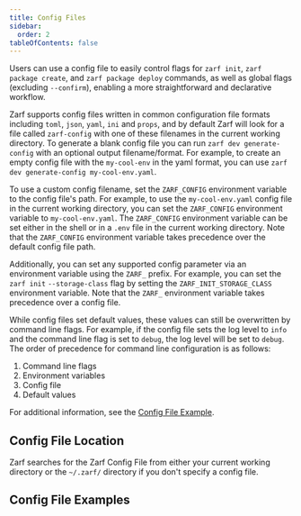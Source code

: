 ```yaml
---
title: Config Files
sidebar:
  order: 2
tableOfContents: false
---
```



Users can use a config file to easily control flags for `zarf init`, `zarf package create`, and `zarf package deploy` commands, as well as global flags (excluding `--confirm`), enabling a more straightforward and declarative workflow.

Zarf supports config files written in common configuration file formats including `toml`, `json`, `yaml`, `ini` and `props`, and by default Zarf will look for a file called `zarf-config` with one of these filenames in the current working directory. To generate a blank config file you can run `zarf dev generate-config` with an optional output filename/format. For example, to create an empty config file with the `my-cool-env` in the yaml format, you can use `zarf dev generate-config my-cool-env.yaml`.

To use a custom config filename, set the `ZARF_CONFIG` environment variable to the config file's path. For example, to use the `my-cool-env.yaml` config file in the current working directory, you can set the `ZARF_CONFIG` environment variable to `my-cool-env.yaml`. The `ZARF_CONFIG` environment variable can be set either in the shell or in a `.env` file in the current working directory. Note that the `ZARF_CONFIG` environment variable takes precedence over the default config file path.

Additionally, you can set any supported config parameter via an environment variable using the `ZARF_` prefix. For example, you can set the `zarf init` `--storage-class` flag by setting the `ZARF_INIT_STORAGE_CLASS` environment variable. Note that the `ZARF_` environment variable takes precedence over a config file.

While config files set default values, these values can still be overwritten by command line flags. For example, if the config file sets the log level to `info` and the command line flag is set to `debug`, the log level will be set to `debug`. The order of precedence for command line configuration is as follows:

1. Command line flags
2. Environment variables
3. Config file
4. Default values

For additional information, see the [Config File Example](../../examples/config-file/README.md).

## Config File Location

Zarf searches for the Zarf Config File from either your current working directory or the `~/.zarf/` directory if you don't specify a config file.

## Config File Examples


<Tabs>
  <TabItem label="yaml">
    <Code code={configYaml} lang="yaml" title="zarf-config.yaml" />
  </TabItem>
  <TabItem label="toml">
    <Code code={configToml} lang="toml" title="zarf-config.toml" />
  </TabItem>
  <TabItem label="ini">
    <Code code={configIni} lang="ini" title="zarf-config.ini" />
  </TabItem>
  <TabItem label="json">
    <Code code={configJson} lang="json" title="zarf-config.json" />
  </TabItem>
</Tabs>
